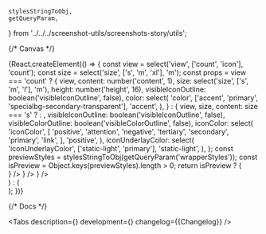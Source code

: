 

    stylesStringToObj,
    getQueryParam,
} from '../../../screenshot-utils/screenshots-story/utils';

<Meta title='Components/Badge' component={Badge} id='Badge' />

{/* Canvas */}

<Story name='Badge'>
    {React.createElement(() => {
        const view = select('view', ['count', 'icon'], 'count');
        const size = select('size', ['s', 'm', 'xl'], 'm');
        const props =
            view === 'count'
                ? {
                      view,
                      content: number('content', 1),
                      size: select('size', ['s', 'm', 'l'], 'm'),
                      height: number('height', 16),
                      visibleIconOutline: boolean('visibleIconOutline', false),
                      color: select(
                          'color',
                          ['accent', 'primary', 'specialbg-secondary-transparent'],
                          'accent',
                      ),
                  }
                : {
                      view,
                      size,
                      content: size === 's' ? <CheckmarkCircleSIcon /> : <CheckmarkCircleMIcon />,
                      visibleIconOutline: boolean('visibleIconOutline', false),
                      visibleColorOutline: boolean('visibleColorOutline', false),
                      iconColor: select(
                          'iconColor',
                          [
                              'positive',
                              'attention',
                              'negative',
                              'tertiary',
                              'secondary',
                              'primary',
                              'link',
                          ],
                          'positive',
                      ),
                      iconUnderlayColor: select(
                          'iconUnderlayColor',
                          ['static-light', 'primary'],
                          'static-light',
                      ),
                  };
        const previewStyles = stylesStringToObj(getQueryParam('wrapperStyles'));
        const isPreview = Object.keys(previewStyles).length > 0;
        return isPreview ? (
            <div style={previewStyles}>
                <Badge
                    view='icon'
                    iconColor='positive'
                    visibleColorOutline='true'
                    content={<CheckmarkCircleMIcon />}
                />
                <Gap direction='horizontal' size='s' />
                <Badge
                    view='icon'
                    iconColor='attention'
                    visibleColorOutline='true'
                    content={<AlertCircleMIcon />}
                />
                <Gap direction='horizontal' size='s' />
                <Badge
                    view='icon'
                    iconColor='negative'
                    visibleColorOutline='true'
                    content={<AlertCircleMIcon />}
                />
            </div>
        ) : (
            <div
                style={{
                    display: 'inline-flex',
                    backgroundColor: 'rgb(22%, 47%, 98%, 0.1)',
                    ...(view === 'count' && {
                        backgroundColor: 'none',
                        padding: '20px',
                        display: 'block',
                        height: '100px',
                        minWidth: '100px',
                    }),
                }}
            >
                <Badge {...props} />
            </div>
        );
    })}
</Story>

{/* Docs */}

<ComponentHeader
    name='Badge'
    design='https://www.figma.com/file/cdNnkh2QdxuvYLrBm4cubM/Web-%3A%3A-Core-Default-Components?type=design&node-id=83714%3A99262&mode=design&t=Itgzojk9BOtPqYkS-1'
    children='Используется как индикатор состояния или для визаулизации количества уведомлений, сообщений и т. д.'
/>

<Tabs
    description={<Description />}
    development={<Development />}
    changelog={<Markdown>{Changelog}</Markdown>}
/>
